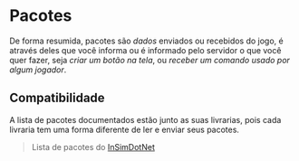 # Pacotes

De forma resumida, pacotes são _dados_ enviados ou recebidos do jogo, é através deles que você informa ou é informado pelo servidor o que você quer fazer, seja _criar um botão na tela_, ou _receber um comando usado por algum jogador_.

## Compatibilidade

A lista de pacotes documentados estão junto as suas livrarias, pois cada livraria tem uma forma diferente de ler e enviar seus pacotes.

> Lista de pacotes do [InSimDotNet](/InSimDotNet/packets/all)
